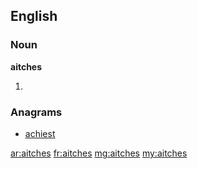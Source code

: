 ==English==

===Noun===
'''aitches'''

# {{plural of|[[aitch]]}}

===Anagrams===
* [[achiest#English|achiest]]

[[ar:aitches]]
[[fr:aitches]]
[[mg:aitches]]
[[my:aitches]]